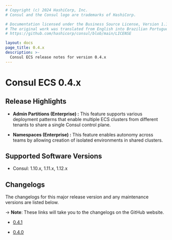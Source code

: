 ```yaml
---
# Copyright (c) 2024 HashiCorp, Inc.
# Consul and the Consul logo are trademarks of HashiCorp.

# Documentation licensed under the Business Source License, Version 1.1.
# The original work was translated from English into Brazilian Portuguese.
# https://github.com/hashicorp/consul/blob/main/LICENSE

layout: docs
page_title: 0.4.x
description: >-
  Consul ECS release notes for version 0.4.x
---
```


# Consul ECS 0.4.x

## Release Highlights

- **Admin Partitions (Enterprise) :** This feature supports various deployment patterns that enable multiple ECS clusters from different tenants to share a single Consul control plane.

- **Namespaces (Enterprise) :** This feature enables autonomy across teams by allowing creation of isolated environments in shared clusters.

## Supported Software Versions

- Consul: 1.10.x, 1.11.x, 1.12.x

## Changelogs

The changelogs for this major release version and any maintenance versions are listed below.

-> **Note**: These links will take you to the changelogs on the GitHub website.

- [0.4.1](https://github.com/hashicorp/consul-ecs/releases/tag/v0.4.1)

- [0.4.0](https://github.com/hashicorp/consul-ecs/releases/tag/v0.4.0)
